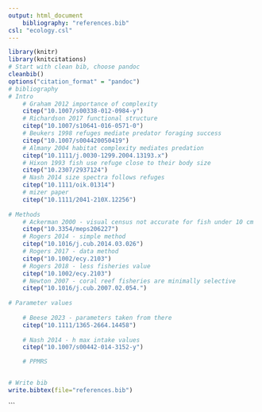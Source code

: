 ```yaml
---
output: html_document
    bibliography: "references.bib"
csl: "ecology.csl"
---
```


```r
library(knitr)
library(knitcitations)
# Start with clean bib, choose pandoc
cleanbib()
options("citation_format" = "pandoc")
# bibliography
# Intro
    # Graham 2012 importance of complexity
    citep("10.1007/s00338-012-0984-y")
    # Richardson 2017 functional structure
    citep("10.1007/s10641-016-0571-0")
    # Beukers 1998 refuges mediate predator foraging success
    citep("10.1007/s004420050419")
    # Almany 2004 habitat complexity mediates predation
    citep("10.1111/j.0030-1299.2004.13193.x")
    # Hixon 1993 fish use refuge close to their body size
    citep("10.2307/2937124")
    # Nash 2014 size spectra follows refuges
    citep("10.1111/oik.01314")
    # mizer paper
    citep("10.1111/2041-210X.12256")
    
# Methods
    # Ackerman 2000 - visual census not accurate for fish under 10 cm
    citep("10.3354/meps206227")
    # Rogers 2014 - simple method 
    citep("10.1016/j.cub.2014.03.026")
    # Rogers 2017 - data method
    citep("10.1002/ecy.2103")
    # Rogers 2018 - less fisheries value
    citep("10.1002/ecy.2103")
    # Newton 2007 - coral reef fisheries are minimally selective
    citep("10.1016/j.cub.2007.02.054.")
    
# Parameter values
    
    # Beese 2023 - parameters taken from there
    citep("10.1111/1365-2664.14458")
    
    # Nash 2014 - h max intake values
    citep("10.1007/s00442-014-3152-y")

    # PPMRS


# Write bib
write.bibtex(file="references.bib")

```


```

